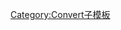 {{convert/{{{d}}}|{{{1}}}|{{{2|}}}|{{{3|}}}|{{{4|}}}|s={{{s|}}}|r={{{r}}}
|u=/l
|n=per lit{{{r}}}
|t=per litre
|o=/usgal
|b=1000
|j=3-{{{j|0}}}}}<noinclude>
[[Category:Convert子模板]]
</noinclude>